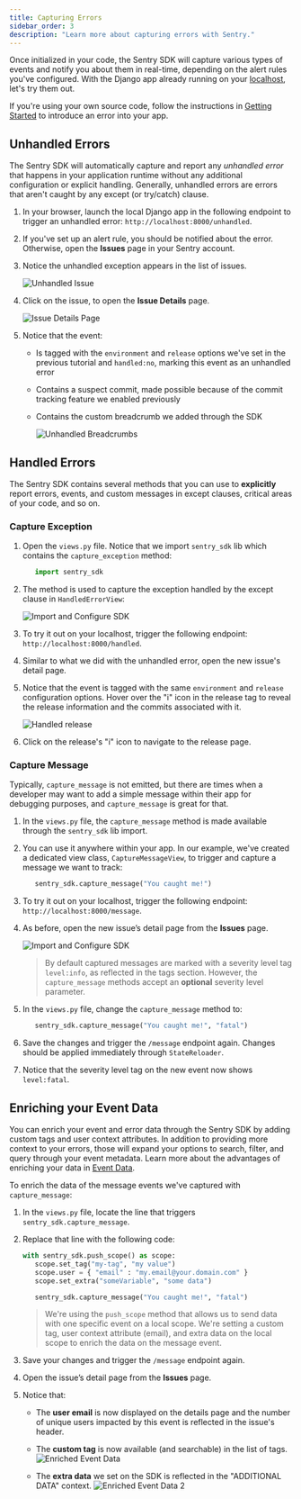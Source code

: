 ```yaml
---
title: Capturing Errors
sidebar_order: 3
description: "Learn more about capturing errors with Sentry."
---
```


Once initialized in your code, the Sentry SDK will capture various types of events and notify you about them in real-time, depending on the alert rules you've configured. With the Django app already running on your [localhost](http://localhost:8000/), let's try them out.

<Note>

If you're using your own source code, follow the instructions in [Getting Started](/platforms/python/integrations/django/) to introduce an error into your app.

</Note>

## Unhandled Errors

The Sentry SDK will automatically capture and report any _unhandled error_ that happens in your application runtime without any additional configuration or explicit handling. Generally, unhandled errors are errors that aren't caught by any except (or try/catch) clause.

1. In your browser, launch the local Django app in the following endpoint to trigger an unhandled error: `http://localhost:8000/unhandled`.

2. If you've set up an alert rule, you should be notified about the error. Otherwise, open the **Issues** page in your Sentry account.

3. Notice the unhandled exception appears in the list of issues.

   ![Unhandled Issue](/product/sentry-basics/integrate-backend/unhandled_issue.png)

4. Click on the issue, to open the **Issue Details** page.

   ![Issue Details Page](/product/sentry-basics/integrate-backend/error_with_all_tags.png)

5. Notice that the event:

   - Is tagged with the `environment` and `release` options we've set in the previous tutorial and `handled:no`, marking this event as an unhandled error
   - Contains a suspect commit, made possible because of the commit tracking feature we enabled previously
   - Contains the custom breadcrumb we added through the SDK

     ![Unhandled Breadcrumbs](/product/sentry-basics/integrate-backend/unhandled_issue_breadcrumbs.png)

## Handled Errors

The Sentry SDK contains several methods that you can use to **explicitly** report errors, events, and custom messages in except clauses, critical areas of your code, and so on.

### Capture Exception

1. Open the `views.py` file. Notice that we import `sentry_sdk` lib which contains the `capture_exception` method:

   ```python
      import sentry_sdk
   ```

2. The method is used to capture the exception handled by the except clause in `HandledErrorView`:

   ![Import and Configure SDK](/product/sentry-basics/integrate-backend/capture_exception.png)

3. To try it out on your localhost, trigger the following endpoint: `http://localhost:8000/handled`.

4. Similar to what we did with the unhandled error, open the new issue's detail page.

5. Notice that the event is tagged with the same `environment` and `release` configuration options. Hover over the "i" icon in the release tag to reveal the release information and the commits associated with it.

   ![Handled release](/product/sentry-basics/integrate-backend/handled_release.png)

6. Click on the release's "i" icon to navigate to the release page.

### Capture Message

Typically, `capture_message` is not emitted, but there are times when a developer may want to add a simple message within their app for debugging purposes, and `capture_message` is great for that.

1. In the `views.py` file, the `capture_message` method is made available through the `sentry_sdk` lib import.

2. You can use it anywhere within your app. In our example, we've created a dedicated view class, `CaptureMessageView`, to trigger and capture a message we want to track:

   ```Python
      sentry_sdk.capture_message("You caught me!")
   ```

3. To try it out on your localhost, trigger the following endpoint: `http://localhost:8000/message`.

4. As before, open the new issue’s detail page from the **Issues** page.

   ![Import and Configure SDK](/product/sentry-basics/integrate-backend/capture_message.png)

   > By default captured messages are marked with a severity level tag `level:info`, as reflected in the tags section. However, the `capture_message` methods accept an **optional** severity level parameter.

5. In the `views.py` file, change the `capture_message` method to:

   ```Python
      sentry_sdk.capture_message("You caught me!", "fatal")
   ```

6. Save the changes and trigger the `/message` endpoint again. Changes should be applied immediately through `StateReloader`.

7. Notice that the severity level tag on the new event now shows `level:fatal`.

## Enriching your Event Data

You can enrich your event and error data through the Sentry SDK by adding custom tags and user context attributes. In addition to providing more context to your errors, those will expand your options to search, filter, and query through your event metadata. Learn more about the advantages of enriching your data in [Event Data](/product/sentry-basics/enrich-data/).

To enrich the data of the message events we've captured with `capture_message`:

1. In the `views.py` file, locate the line that triggers `sentry_sdk.capture_message`.

2. Replace that line with the following code:

   ```Python
   with sentry_sdk.push_scope() as scope:
      scope.set_tag("my-tag", "my value")
      scope.user = { "email" : "my.email@your.domain.com" }
      scope.set_extra("someVariable", "some data")

      sentry_sdk.capture_message("You caught me!", "fatal")
   ```

   > We're using the `push_scope` method that allows us to send data with one specific event on a local scope. We're setting a custom tag, user context attribute (email), and extra data on the local scope to enrich the data on the message event.

3. Save your changes and trigger the `/message` endpoint again.

4. Open the issue’s detail page from the **Issues** page.

5. Notice that:

   - The **user email** is now displayed on the details page and the number of unique users impacted by this event is reflected in the issue's header.
   - The **custom tag** is now available (and searchable) in the list of tags.
     ![Enriched Event Data](/product/sentry-basics/integrate-backend/enriched_data_1.png)

   - The **extra data** we set on the SDK is reflected in the "ADDITIONAL DATA" context.
     ![Enriched Event Data 2](/product/sentry-basics/integrate-backend/enriched_data_2.png)
